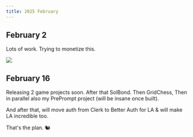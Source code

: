 ```yaml
---
title: 2025 February
---
```


## February 2

Lots of work. Trying to monetize this.

![](https://raw.githubusercontent.com/nikitavoloboev/media/main/docs/25-feb/journal-cloudflare-analytics-30-days.png)

## February 16

Releasing 2 game projects soon. After that SolBond. Then GridChess, Then in parallel also my PrePrompt project (will be insane once built).

And after that, will move auth from Clerk to Better Auth for LA & will make LA incredible too.

That's the plan. 🐿
